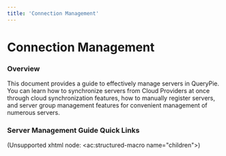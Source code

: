 ```yaml
---
title: 'Connection Management'
---
```


# Connection Management

### Overview

This document provides a guide to effectively manage servers in QueryPie. You can learn how to synchronize servers from Cloud Providers at once through cloud synchronization features, how to manually register servers, and server group management features for convenient management of numerous servers.


### Server Management Guide Quick Links

(Unsupported xhtml node: &lt;ac:structured-macro name="children"&gt;)


